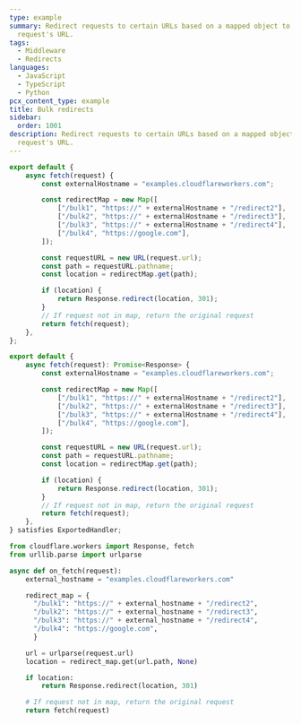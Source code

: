 ```yaml
---
type: example
summary: Redirect requests to certain URLs based on a mapped object to the
  request's URL.
tags:
  - Middleware
  - Redirects
languages:
  - JavaScript
  - TypeScript
  - Python
pcx_content_type: example
title: Bulk redirects
sidebar:
  order: 1001
description: Redirect requests to certain URLs based on a mapped object to the
  request's URL.
---
```



<Tabs syncKey="workersExamples"> <TabItem label="JavaScript" icon="seti:javascript">

```js
export default {
	async fetch(request) {
		const externalHostname = "examples.cloudflareworkers.com";

		const redirectMap = new Map([
			["/bulk1", "https://" + externalHostname + "/redirect2"],
			["/bulk2", "https://" + externalHostname + "/redirect3"],
			["/bulk3", "https://" + externalHostname + "/redirect4"],
			["/bulk4", "https://google.com"],
		]);

		const requestURL = new URL(request.url);
		const path = requestURL.pathname;
		const location = redirectMap.get(path);

		if (location) {
			return Response.redirect(location, 301);
		}
		// If request not in map, return the original request
		return fetch(request);
	},
};
```

</TabItem> <TabItem label="TypeScript" icon="seti:typescript">

```ts
export default {
	async fetch(request): Promise<Response> {
		const externalHostname = "examples.cloudflareworkers.com";

		const redirectMap = new Map([
			["/bulk1", "https://" + externalHostname + "/redirect2"],
			["/bulk2", "https://" + externalHostname + "/redirect3"],
			["/bulk3", "https://" + externalHostname + "/redirect4"],
			["/bulk4", "https://google.com"],
		]);

		const requestURL = new URL(request.url);
		const path = requestURL.pathname;
		const location = redirectMap.get(path);

		if (location) {
			return Response.redirect(location, 301);
		}
		// If request not in map, return the original request
		return fetch(request);
	},
} satisfies ExportedHandler;
```

</TabItem> <TabItem label="Python" icon="seti:python">

```py
from cloudflare.workers import Response, fetch
from urllib.parse import urlparse

async def on_fetch(request):
    external_hostname = "examples.cloudflareworkers.com"

    redirect_map = {
      "/bulk1": "https://" + external_hostname + "/redirect2",
      "/bulk2": "https://" + external_hostname + "/redirect3",
      "/bulk3": "https://" + external_hostname + "/redirect4",
      "/bulk4": "https://google.com",
      }

    url = urlparse(request.url)
    location = redirect_map.get(url.path, None)

    if location:
        return Response.redirect(location, 301)

    # If request not in map, return the original request
    return fetch(request)
```

</TabItem> </Tabs>

